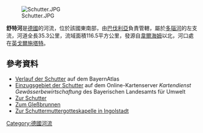 {{Coord|48|45|25.5|N|11|25|27.3|E|display=title}}
[[Image:Schutter.JPG|right]]

'''舒特河'''是[[德國|德國]]的河流，位於該國東南部，由[[巴伐利亞|巴伐利亞]]負責管轄，屬於[[多瑙河|多瑙河]]的左支流，河道全長35.3公里，流域面積116.5平方公里，發源自[[韋爾海姆|韋爾海姆]]以北，河口處在[[英戈爾施塔特|英戈爾施塔特]]。

==參考資料==
* [http://geoportal.bayern.de/bayernatlas/default?lon=4445637.5&lat=5405389.0&zoom=7&base=951 Verlauf der Schutter] auf dem BayernAtlas
* [http://www.bis.bayern.de/bis/startWithParam.do?role=fgn&zoomToLayer=b3_ezg_04&zoomToColumn=KENNZAHL&zoomToObject='1336'&layers=-b6_ezg_01,-b5_ezg_02,-b4_ezg_03,-b2_ezg_05,-b1_ezg_06 Einzugsgebiet der Schutter] auf dem Online-Kartenserver ''Kartendienst Gewässerbewirtschaftung'' des Bayerischen Landesamts für Umwelt
* [http://www.ingolstadt.de/stadtmuseum/scheuerer/donau/schutt01.htm Zur Schutter]
* [http://www.ingolstadt.de/stadtmuseum/scheuerer/donau/karst-02.htm Zum Gleßbrunnen]
* [http://www.bingo-ev.de/~bs1553/schkap-1.htm Zur Schuttermuttergotteskapelle in Ingolstadt]

{{Germany-geo-stub}}
[[Category:德國河流|Category:德國河流]]